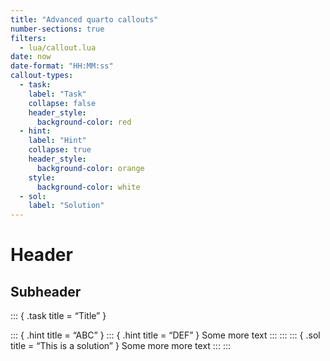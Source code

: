 ```yaml
---
title: "Advanced quarto callouts"
number-sections: true
filters: 
  - lua/callout.lua
date: now
date-format: "HH:MM:ss"
callout-types:
  - task:
    label: "Task"
    collapse: false
    header_style:
      background-color: red
  - hint:
    label: "Hint"
    collapse: true
    header_style:
      background-color: orange
    style:
      background-color: white
  - sol:
    label: "Solution"
---
```


# Header

## Subheader


::: { .task title = "Title" }

::: { .hint title = "ABC" }
::: { .hint title = "DEF" }
  Some more text
:::
:::
::: { .sol title = "This is a solution" }
  Some more more text
:::
:::